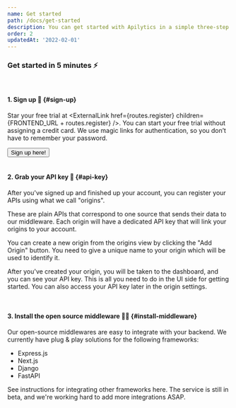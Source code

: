 ```yaml
---
name: Get started
path: /docs/get-started
description: You can get started with Apilytics in a simple three-step process. Sign up, grab your API key and install our open source middlewares.
order: 2
updatedAt: '2022-02-01'
---
```


### Get started in 5 minutes ⚡

<br />

#### 1. Sign up 🚀 {#sign-up}

Star your free trial at <ExternalLink href={routes.register} children={FRONTEND_URL + routes.register} />.
You can start your free trial without assigning a credit card. We use magic links for authentication,
so you don’t have to remember your password.

<Link href={routes.register}>
  <Button className="btn-outline btn-primary mt-4">Sign up here!</Button>
</Link>

<br />
<br />

#### 2. Grab your API key 🔑 {#api-key}

After you've signed up and finished up your account,
you can register your APIs using what we call "origins".

These are plain APIs that correspond to one source that sends their data to our middleware.
Each origin will have a dedicated API key that will link your origins to your account.

You can create a new origin from the origins view by clicking the "Add Origin" button.
You need to give a unique name to your origin which will be used to identify it.

After you've created your origin, you will be taken to the dashboard, and you can see your API key.
This is all you need to do in the UI side for getting started. You can also access your API key
later in the origin settings.

<br />

#### 3. Install the open source middleware 👨‍💻 {#install-middleware}

Our open-source middlewares are easy to integrate with your backend.
We currently have plug & play solutions for the following frameworks:

- <Link href={routes.node + '#express'}>Express.js</Link>
- <Link href={routes.node + '#next'}>Next.js</Link>
- <Link href={routes.python + '#django'}>Django</Link>
- <Link href={routes.python + '#fastapi'}>FastAPI</Link>

See instructions for integrating other frameworks <Link href={routes.byom}>here</Link>.
The service is still in beta, and we're working hard to add more integrations ASAP.
